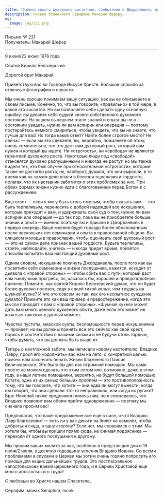 ```yaml
---
title: 'Оценка своего духовного состояния, пребывание в Джорданвиле, помощь летом'
description: Письмо блаженного Серафима Макарию Шеферу.
og:
  image: /og/221.png
---
```


<div style={{textAlign:'right', fontFamily:'monospace'}}>Письмо № 221</div>
<div style={{textAlign:'left', fontFamily:'monospace'}}>Получатель: Макарий Шефер</div>

---

9 июня/22 июня 1976 года

Святой Кирилл Белозерский

Дорогой брат Макарий,

Приветствую вас во Господе Иисусе Христе. Большое спасибо за отличные фотографии и новости.

Мы очень хорошо понимаем вашу ситуацию, как вы ее описываете в своем письме. Конечно, то, что вы говорите, «правильно» в той мере, в какой это касается. Но вы позволяете себе сделать одну основную ошибку: вы делаете себя судьей своего собственного духовного состояния. На вашем нынешнем этапе знаний и опыта вы не в состоянии увидеть, нужно ли вам аспирин или операция — поэтому постарайтесь немного смириться, чтобы увидеть, что вы не знаете, что лучше для вас! Но тогда каков ответ? Найти более строгое место? Не сейчас — если вы это сделаете, вы, вероятно, пожалеете об этом; очень сомнительно, что это даст вам духовный рост, который вам нужен и который вы ищете. Ни «строгость», ни «свобода» не являются гарантией духовного роста. Некоторые люди под «свободой» становятся духовно распущенными и никогда не растут, но мы также видели тех, кто был обучен при относительной «строгости», которые также не достигли роста, но, наоборот, думали, что они выросли, в то время как на самом деле впали в болезни тщеславия и гордости, полагая, что их наставник заботится о этих проблемах за них. При обеих формах жизни нужно идти с благоговением перед Богом и с рассуждением.

Ваш ответ — если я могу быть столь смелым, чтобы сказать вам — это быть терпеливым, переносить с доброй надеждой все искушения, которые приходят к вам, и удерживать свой суд о том, нужно ли вам аспирин или операция — до тех пор, пока вы не приобретете больше знаний и опыта — именно поэтому вы и пришли в Джорданвиль в первую очередь. Ваше мнение будет гораздо более обоснованным после нескольких лет семинарии и опыта в православной общине. Вы слишком молоды в православии, чтобы оценивать свой духовный рост — это на самом деле признак вашей гордости. Будьте терпеливы, стойте, наблюдайте, учитесь — и когда придет время, появятся способы испытать ваш настоящий духовный рост.

Одним словом, искушение покинуть Джорданвиль, после того как вы посвятили себя семинарии и жизни послушника, кажется, исходит от дьявола с «правой стороны» — чтобы сбить вас с пути, который даст вам наилучший прогресс, по, казалось бы, хорошей и правдоподобной причине. Помните, как святой Кирилл Белозерский думал, что он будет более духовно полезен, сидя в своей тихой келье, чем трудясь на шумной кухне? И что это совсем не так, как его неопытное суждение думало? Примите это как ваш пример и предостережение, когда эти мысли приходят к вам с «правой стороны». «Шумная кухня» может дать вам много ценного духовного опыта, даже если это может не казаться таковым в данный момент.

Чувство пустоты, мирской суеты, беспомощности перед искушениями — пройдет; но вы должны принять все это сейчас как свой крест, борясь в соответствии с вашими силами и не будучи столь гордым, чтобы думать, что вы должны быть выше их.

Теперь о неотложной заботе: мы написали новому настоятелю, Владике Лавру, прося его «одолжить» вас нам на лето, с конкретной целью: помочь нам закончить печать Жизни блаженного Паисия Величковского. Это было бы для нас огромной помощью. Мы сами просто не можем сделать это этим летом или, возможно, даже в этом году, а наши летние помощники, вероятно, не будут большой помощью. Кстати, одна из их самых больших проблем — это противоположность тому, что вы говорите, что хотите — они едва ли могут вынести, когда им говорят, что они сделали что-то неправильно, или когда их ругают! Брат Николай также предложил помочь нам, но я сомневаюсь, что Владико позволит вам обоим прийти одновременно — поэтому мы сначала просим вас!

Предполагая, что ваше предложение все еще в силе, и что Владико Лавр благословит — есть ли у вас деньги на билет на самолет, чтобы добраться сюда, в одну сторону? Если нет, мы справимся с этим. Мы хотели бы, чтобы вы пришли прямо сюда, не снимая подрясника — переходя от одного послушания к другому.

Мы просим ваших молитв за нас, особенно в предстоящие дни и 19 июня/2 июля, в десятую годовщину успения Владико Иоанна. Со всеми проблемами и слухами в Церкви мы хотим очень горячо попросить его помощи для наших дальнейших трудов. Это постпасхальное «апостольское» время церковного года, и в Церкви Христовой еще много апостольского труда!

С любовью во Христе нашем Спасителе,

Серафим, монах
Seraphim, monk